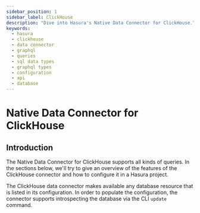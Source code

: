 ```yaml
---
sidebar_position: 1
sidebar_label: ClickHouse
description: "Dive into Hasura's Native Data Connector for ClickHouse."
keywords:
  - hasura
  - clickhouse
  - data connector
  - graphql
  - queries
  - sql data types
  - graphql types
  - configuration
  - api
  - database
---
```


# Native Data Connector for ClickHouse

## Introduction

The Native Data Connector for ClickHouse supports all kinds of queries. In the sections below, we'll try to give an
overview of the features of the ClickHouse connector and how to configure it in a Hasura project.

The ClickHouse data connector makes available any database resource that is listed in its configuration. In order to
populate the configuration, the connector supports introspecting the database via the CLI `update` command.

